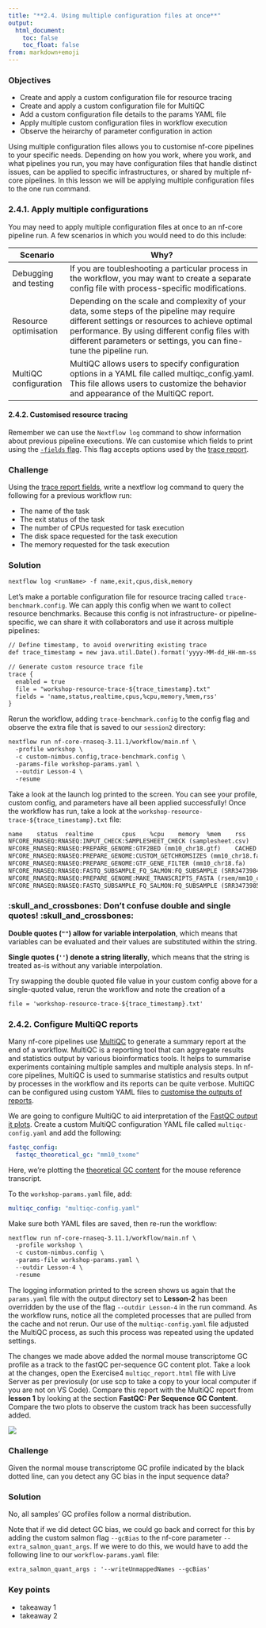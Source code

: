```yaml
---
title: "**2.4. Using multiple configuration files at once**"
output:
  html_document:
    toc: false
    toc_float: false
from: markdown+emoji
---
```


::: callout-tip
### Objectives{.unlisted}

- Create and apply a custom configuration file for resource tracing
- Create and apply a custom configuration file for MultiQC
- Add a custom configuration file details to the params YAML file 
- Apply multiple custom configuration files in workflow execution
- Observe the heirarchy of parameter configuration in action
:::

Using multiple configuration files allows you to customise nf-core pipelines to your specific needs. Depending on how you work, where you work, and what pipelines you run, you may have configuration files that handle distinct issues, can be applied to specific infrastructures, or shared by multiple nf-core pipelines. In this lesson we will be applying multiple configuration files to the one run command. 

### **2.4.1. Apply multiple configurations**

You may need to apply multiple configuration files at once to an nf-core pipeline run. A few scenarios in which you would need to do this include: 

|Scenario |Why?|
|------|---------------------------------|
|Debugging and testing|If you are toubleshooting a particular process in the workflow, you may want to create a separate config file with process-specific modifications. |
|Resource optimisation|Depending on the scale and complexity of your data, some steps of the pipeline may require different settings or resources to achieve optimal performance. By using different config files with different parameters or settings, you can fine-tune the pipeline run.|
|MultiQC configuration|MultiQC allows users to specify configuration options in a YAML file called multiqc_config.yaml. This file allows users to customize the behavior and appearance of the MultiQC report.|

#### **2.4.2. Customised resource tracing**{.unlisted}

Remember we can use the `Nextflow log` command to show information about previous pipeline executions. We can customise which fields to print using the [`-fields` flag](https://www.nextflow.io/docs/latest/tracing.html#customizing-fields). This flag accepts options used by the [trace report](https://www.nextflow.io/docs/latest/tracing.html#trace-fields). 

::: callout-tip
### **Challenge**{.unlisted}

Using the [trace report fields](https://www.nextflow.io/docs/latest/tracing.html#trace-fields), write a nextflow log command to query the following for a previous workflow run:

* The name of the task
* The exit status of the task
* The number of CPUs requested for task execution
* The disk space requested for the task execution
* The memory requested for the task execution
:::

::: {.callout-caution collapse="true"}
### Solution

```default
nextflow log <runName> -f name,exit,cpus,disk,memory
```
:::

Let's make a portable configuration file for resource tracing called `trace-benchmark.config`. We can apply this config when we want to collect resource benchmarks. Because this config is not infrastructure- or pipeline-specific, we can share it with collaborators and use it across multiple pipelines:

```default
// Define timestamp, to avoid overwriting existing trace 
def trace_timestamp = new java.util.Date().format('yyyy-MM-dd_HH-mm-ss')

// Generate custom resource trace file 
trace {
  enabled = true 
  file = "workshop-resource-trace-${trace_timestamp}.txt"
  fields = 'name,status,realtime,cpus,%cpu,memory,%mem,rss'
}
```

Rerun the workflow, adding `trace-benchmark.config` to the config flag and observe the extra file that is saved to our `session2` directory:

```default
nextflow run nf-core-rnaseq-3.11.1/workflow/main.nf \
  -profile workshop \
  -c custom-nimbus.config,trace-benchmark.config \
  -params-file workshop-params.yaml \
  --outdir Lesson-4 \
  -resume
```

Take a look at the launch log printed to the screen. You can see your profile, custom config, and parameters have all been applied successfully! Once the workflow has run, take a look at the `workshop-resource-trace-${trace_timestamp}.txt` file:

  ```default
  name    status  realtime        cpus    %cpu    memory  %mem    rss
  NFCORE_RNASEQ:RNASEQ:INPUT_CHECK:SAMPLESHEET_CHECK (samplesheet.csv)    CACHED  1s      1       28.0%   6 GB    0.2%    16.1 MB
  NFCORE_RNASEQ:RNASEQ:PREPARE_GENOME:GTF2BED (mm10_chr18.gtf)    CACHED  1s      2       51.3%   6 GB    0.3%    23.8 MB
  NFCORE_RNASEQ:RNASEQ:PREPARE_GENOME:CUSTOM_GETCHROMSIZES (mm10_chr18.fa)        CACHED  1s      1       34.1%   6 GB    0.0%    4.7 MB
  NFCORE_RNASEQ:RNASEQ:PREPARE_GENOME:GTF_GENE_FILTER (mm10_chr18.fa)     CACHED  1s      1       34.7%   6 GB    0.1%    13.9 MB
  NFCORE_RNASEQ:RNASEQ:FASTQ_SUBSAMPLE_FQ_SALMON:FQ_SUBSAMPLE (SRR3473984)        CACHED  2s      1       43.7%   6 GB    0.0%    6.5 MB
  NFCORE_RNASEQ:RNASEQ:PREPARE_GENOME:MAKE_TRANSCRIPTS_FASTA (rsem/mm10_chr18.fa) CACHED  4s      2       42.0%   6 GB    1.2%    94.4 MB
  NFCORE_RNASEQ:RNASEQ:FASTQ_SUBSAMPLE_FQ_SALMON:FQ_SUBSAMPLE (SRR3473985)        CACHED  2s      1       44.1%   6 GB    0.0%    6.3 MB
```

::: {.callout-warning}
### :skull_and_crossbones: **Don't confuse double and single quotes!** :skull_and_crossbones:

**Double quotes (`""`) allow for variable interpolation**, which means that variables can be evaluated and their values are substituted within the string. 

**Single quotes (`''`) denote a string literally**, which means that the string is treated as-is without any variable interpolation.

Try swapping the double quoted file value in your custom config above for a single-quoted value, rerun the workflow and note the creation of a 
```default
file = 'workshop-resource-trace-${trace_timestamp}.txt'
```
:::

### **2.4.2. Configure MultiQC reports**

Many nf-core pipelines use [MultiQC](https://multiqc.info/docs/) to generate a summary report at the end of a workflow. MultiQC is a reporting tool that can aggregate results and statistics output by various bioinformatics tools. It helps to summarise experiments containing multiple samples and multiple analysis steps. In nf-core pipelines, MultiQC is used to summarise statistics and results output by processes in the workflow and its reports can be quite verbose. MultiQC can be configured using custom YAML files to [customise the outputs of reports](https://multiqc.info/docs/reports/customisation/). 

We are going to configure MultiQC to aid interpretation of the [FastQC output it plots](https://multiqc.info/modules/fastqc/). Create a custom MultiQC configuration YAML file called `multiqc-config.yaml` and add the following:

```yaml
fastqc_config:
  fastqc_theoretical_gc: "mm10_txome" 
```

Here, we're plotting the [theoretical GC content](https://multiqc.info/modules/fastqc/#theoretical-gc-content) for the mouse reference transcript. 

To the `workshop-params.yaml` file, add:

```yaml
multiqc_config: "multiqc-config.yaml" 
```

Make sure both YAML files are saved, then re-run the workflow:

```default
nextflow run nf-core-rnaseq-3.11.1/workflow/main.nf \
  -profile workshop \
  -c custom-nimbus.config \
  -params-file workshop-params.yaml \
  --outdir Lesson-4 \
  -resume
```

The logging information printed to the screen shows us again that the `params.yaml` file with the output directory set to **Lesson-2** has been overridden by the use of the flag `--outdir Lesson-4` in the run command. As the workflow runs, notice all the completed processes that are pulled from the cache and not rerun. Our use of the `multiqc-config.yaml` file adjusted the MultiQC process, as such this process was repeated using the updated settings. 

The changes we made above added the normal mouse transcriptome GC profile as a track to the fastQC per-sequence GC content plot. Take a look at the changes, open the Exercise4 `multiqc_report.html` file with Live Server as per previosuly (or use scp to take a copy to your local computer if you are not on VS Code). Compare this report with the MultiQC report from **lesson 1** by looking at the section **FastQC: Per Sequence GC Content**. Compare the two plots to observe the custom track has been successfully added. 

![](../figs/2.4_MultiQC.png)

::: callout-tip
### **Challenge**{.unlisted}

Given the normal mouse transcriptome GC profile indicated by the black dotted line, can you detect any GC bias in the input sequence data? 
:::

::: {.callout-caution collapse="true"}
### Solution

No, all samples' GC profiles follow a normal distribution. 
:::

Note that if we did detect GC bias, we could go back and correct for this by adding the custom salmon flag `--gcBias` to the nf-core parameter `--extra_salmon_quant_args`. If we were to do this, we would have to add the following line to our `workflow-params.yaml` file:

```default
extra_salmon_quant_args : '--writeUnmappedNames --gcBias'
```

::: {.callout-note}
### **Key points**
- takeaway 1
- takeaway 2
:::
  